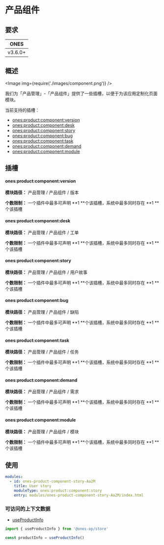 # 产品组件

## 要求

|  ONES   |
| :-----: |
| v3.6.0+ |

## 概述

<Image img={require('./images/component.png')} />

我们为「产品管理」-「产品组件」提供了一些插槽，以便于为该应用定制化页面模块。

当前支持的插槽：

- [ones:product:component:version](#onesproductcomponentversion)
- [ones:product:component:desk](#onesproductcomponentdesk)
- [ones:product:component:story](#onesproductcomponentstory)
- [ones:product:component:bug](#onesproductcomponentbug)
- [ones:product:component:task](#onesproductcomponenttask)
- [ones:product:component:demand](#onesproductcomponentdemand)
- [ones:product:component:module](#onesproductcomponentmodule)

## 插槽

#### ones:product:component:version

**模块路径：** 产品管理 / 产品组件 / 版本

**个数限制：** 一个插件中最多可声明 **1 **个该插槽，系统中最多同时存在 **1 **个该插槽

#### ones:product:component:desk

**模块路径：** 产品管理 / 产品组件 / 工单

**个数限制：** 一个插件中最多可声明 **1 **个该插槽，系统中最多同时存在 **1 **个该插槽

#### ones:product:component:story

**模块路径：** 产品管理 / 产品组件 / 用户故事

**个数限制：** 一个插件中最多可声明 **1 **个该插槽，系统中最多同时存在 **1 **个该插槽

#### ones:product:component:bug

**模块路径：** 产品管理 / 产品组件 / 缺陷

**个数限制：** 一个插件中最多可声明 **1 **个该插槽，系统中最多同时存在 **1 **个该插槽

#### ones:product:component:task

**模块路径：** 产品管理 / 产品组件 / 任务

**个数限制：** 一个插件中最多可声明 **1 **个该插槽，系统中最多同时存在 **1 **个该插槽

#### ones:product:component:demand

**模块路径：** 产品管理 / 产品组件 / 需求

**个数限制：** 一个插件中最多可声明 **1 **个该插槽，系统中最多同时存在 **1 **个该插槽

#### ones:product:component:module

**模块路径：** 产品管理 / 产品组件 / 模块

**个数限制：** 一个插件中最多可声明 **1 **个该插槽，系统中最多同时存在 **1 **个该插槽

## 使用

```yaml
modules:
  - id: ones-product-component-story-Aa2M
    title: User story
    moduleType: ones:product:component:story
    entry: modules/ones-product-component-story-Aa2M/index.html
```

### 可访问的上下文数据

- [useProductInfo](../../../../../reference/packages/store/store.md#useProductInfo)

```ts
import { useProductInfo } from '@ones-op/store'

const productInfo = useProductInfo()
```
